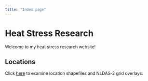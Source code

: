 ```yaml
---
title: "Index page"
---
```


# Heat Stress Research

Welcome to my heat stress research website!


## Locations

Click [here](analysis/shapefiles.html) to examine location shapefiles and NLDAS-2 grid overlays.




